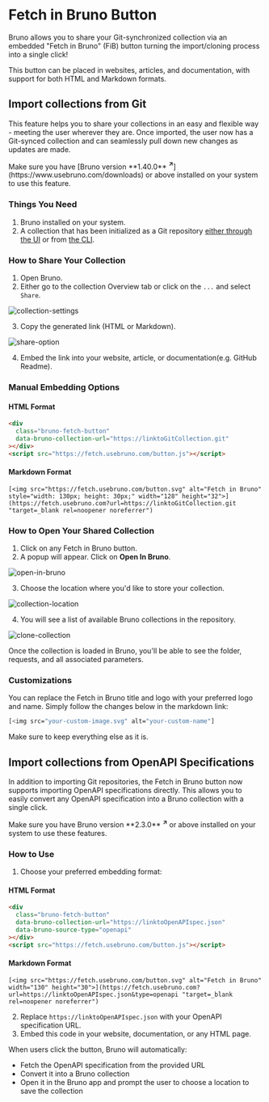 

# Fetch in Bruno Button

Bruno allows you to share your Git-synchronized collection via an embedded "Fetch in Bruno" (FiB) button turning the import/cloning process into a single click!

This button can be placed in websites, articles, and documentation, with support for both HTML and Markdown formats.

## Import collections from Git

This feature helps you to share your collections in an easy and flexible way - meeting the user wherever they are. Once imported, the user now has a Git-synced collection and can seamlessly pull down new changes as updates are made.


<Callout type="info">
  Make sure you have [Bruno version **1.40.0** <strong><sup>↗</sup></strong>](https://www.usebruno.com/downloads) or above installed on your system
  to use this feature.
</Callout>


### Things You Need

1. Bruno installed on your system.
2. A collection that has been initialized as a Git repository [either through the UI](https://docs.usebruno.com/git-integration/using-gui/provider#initializing-git) or from [the CLI](https://docs.usebruno.com/git-integration/using-cli#initializing-git-in-bruno-collection).

### How to Share Your Collection

1. Open Bruno.
2. Either go to the collection Overview tab or click on the `...` and select `Share`.

![collection-settings](/screenshots/git-integration/share-collection/1-share-collection-overview.webp)

3. Copy the generated link (HTML or Markdown).

![share-option](/screenshots/git-integration/share-collection/2-share-link-html.webp)

4. Embed the link into your website, article, or documentation(e.g. GitHub Readme).


<BrunoButton 
  collectionUrl="https://github.com/usebruno/github-rest-api-collection"
  width={160}
  height={40}
/>

### Manual Embedding Options

#### HTML Format
```html
<div
  class="bruno-fetch-button"
  data-bruno-collection-url="https://linktoGitCollection.git"
></div>
<script src="https://fetch.usebruno.com/button.js"></script>
```

#### Markdown Format
```
[<img src="https://fetch.usebruno.com/button.svg" alt="Fetch in Bruno" style="width: 130px; height: 30px;" width="128" height="32">](https://fetch.usebruno.com?url=https://linktoGitCollection.git "target=_blank rel=noopener noreferrer")
```

### How to Open Your Shared Collection

1. Click on any Fetch in Bruno button.
2. A popup will appear. Click on **Open In Bruno**.

![open-in-bruno](/screenshots/git-integration/share-collection/4-fetch-in-bruno.webp)

3. Choose the location where you'd like to store your collection.

![collection-location](/screenshots/git-integration/share-collection/5-save-location.webp)

4. You will see a list of available Bruno collections in the repository.

![clone-collection](/screenshots/git-integration/share-collection/6-cloning-collection.webp)

Once the collection is loaded in Bruno, you'll be able to see the folder, requests, and all associated parameters.

### Customizations 

You can replace the Fetch in Bruno title and logo with your preferred logo and name. Simply follow the changes below in the markdown link:

```bash 
[<img src="your-custom-image.svg" alt="your-custom-name"]
```
Make sure to keep everything else as it is.

## Import collections from OpenAPI Specifications

In addition to importing Git repositories, the Fetch in Bruno button now supports importing OpenAPI specifications directly. This allows you to easily convert any OpenAPI specification into a Bruno collection with a single click.

<Callout type="info">
  Make sure you have Bruno version **2.3.0** <strong><sup>↗</sup></strong> or above installed on your system
  to use these features.
</Callout>

### How to Use

1. Choose your preferred embedding format:

#### HTML Format
```html
<div
  class="bruno-fetch-button"
  data-bruno-collection-url="https://linktoOpenAPIspec.json"
  data-bruno-source-type="openapi"
></div>
<script src="https://fetch.usebruno.com/button.js"></script>
```

#### Markdown Format
```
[<img src="https://fetch.usebruno.com/button.svg" alt="Fetch in Bruno" width="130" height="30">](https://fetch.usebruno.com?url=https://linktoOpenAPIspec.json&type=openapi "target=_blank rel=noopener noreferrer")
```

2. Replace `https://linktoOpenAPIspec.json` with your OpenAPI specification URL.
3. Embed this code in your website, documentation, or any HTML page.

When users click the button, Bruno will automatically:
- Fetch the OpenAPI specification from the provided URL
- Convert it into a Bruno collection
- Open it in the Bruno app and prompt the user to choose a location to save the collection

